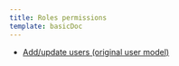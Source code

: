 ```yaml
---
title: Roles permissions
template: basicDoc
---
```


* [Add/update users (original user model)](/docs/accounts/accounts/roles-permissions/add-update-users)
